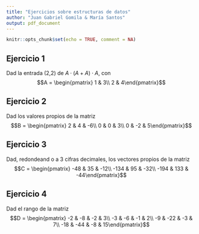 ```yaml
---
title: "Ejercicios sobre estructuras de datos"
author: "Juan Gabriel Gomila & María Santos"
output: pdf_document
---
```


```r
knitr::opts_chunk$set(echo = TRUE, comment = NA)
```

## Ejercicio 1

Dad la entrada (2,2) de $A\cdot (A+A )\cdot A$, con $$A = \begin{pmatrix} 1 & 3\\ 2 & 4\end{pmatrix}$$

## Ejercicio 2

Dad los valores propios de la matriz $$B = \begin{pmatrix} 2 & 4 & -6\\ 0 & 0 & 3\\ 0 & -2 & 5\end{pmatrix}$$

## Ejercicio 3

Dad, redondeand
o a 3 cifras decimales, los vectores propios de la matriz $$C = \begin{pmatrix} -48 & 35 & -12\\ -134 & 95 & -32\\ -194 & 133 & -44\end{pmatrix}$$

## Ejercicio 4

Dad el rango de la matriz $$D = \begin{pmatrix} -2 & -8 & -2 & 3\\ -3 & -6 & -1 & 2\\ -9 & -22 & -3 & 7\\ -18 & -44 & -8 & 15\end{pmatrix}$$

